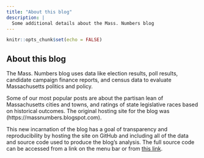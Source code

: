 ```yaml
---
title: "About this blog"
description: |
  Some additional details about the Mass. Numbers blog
---
```


```r
knitr::opts_chunk$set(echo = FALSE)
```

## About this blog

The Mass. Numbers blog uses data like election results, poll results,
candidate campaign finance reports, and census data to evaluate
Massachusetts politics and policy.

Some of our most popular posts are about the partisan lean of
Massachusetts cities and towns, and ratings of state legislative races
based on historical outcomes. The original hosting site for the
blog was (https://massnumbers.blogspot.com).

This new incarnation of the blog has a goal of transparency and
reproducibility by hosting the site on GitHub and including all of the
data and source code used to produce the blog's analysis. The full
source code can be accessed from a link on the menu bar or from [this
link](https://github.com/massnumbers/blog).

